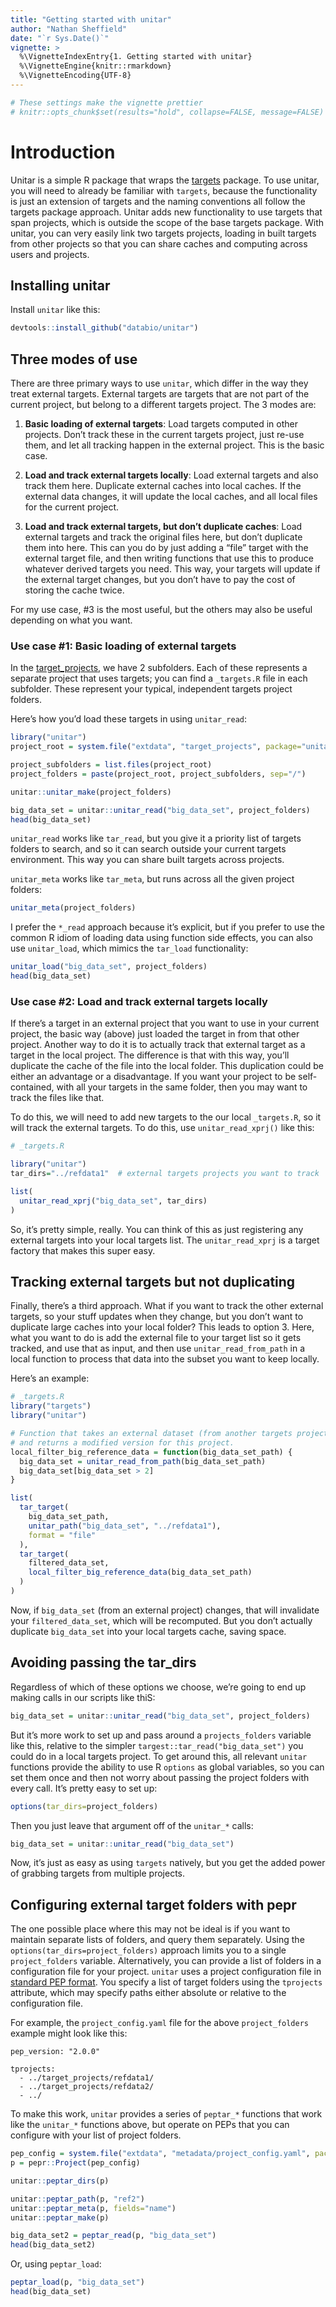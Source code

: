 ```yaml
---
title: "Getting started with unitar"
author: "Nathan Sheffield"
date: "`r Sys.Date()`"
vignette: >
  %\VignetteIndexEntry{1. Getting started with unitar}
  %\VignetteEngine{knitr::rmarkdown}
  %\VignetteEncoding{UTF-8}
---
```


```r
# These settings make the vignette prettier
# knitr::opts_chunk$set(results="hold", collapse=FALSE, message=FALSE)
```

# Introduction

Unitar is a simple R package that wraps the [targets](https://github.com/ropensci/targets) package. To use unitar, you will need to already be familiar with `targets`, because the functionality is just an extension of targets and the naming conventions all follow the targets package approach. Unitar adds new functionality to use targets that span projects, which is outside the scope of the base targets package. With unitar, you can very easily link two targets projects, loading in built targets from other projects so that you can share caches and computing across users and projects.


## Installing unitar

Install `unitar` like this:

```r
devtools::install_github("databio/unitar")
```

## Three modes of use

There are three primary ways to use `unitar`, which differ in the way they treat external targets. External targets are targets that are not part of the current project, but belong to a different targets project. The 3 modes are:

1. **Basic loading of external targets**: Load targets computed in other projects. Don't track these in the current targets project, just re-use them, and let all tracking happen in the external project. This is the basic case.

2. **Load and track external targets locally**: Load external targets and also track them here. Duplicate external caches into local caches. If the external data changes, it will update the local caches, and all local files for the current project.

3. **Load and track external targets, but don't duplicate caches**: Load external targets and track the original files here, but don't duplicate them into here. This can you do by just adding a "file" target with the external target file, and then writing functions that use this to produce whatever derived targets you need. This way, your targets will update if the external target changes, but you don't have to pay the cost of storing the cache twice. 

For my use case, #3 is the most useful, but the others may also be useful depending on what you want.

### Use case #1: Basic loading of external targets

In the [target_projects](/target_projects), we have 2 subfolders. Each of these represents a separate project that uses targets; you can find a `_targets.R` file in each subfolder. These represent your typical, independent targets project folders.

Here's how you'd load these targets in using `unitar_read`:

```r
library("unitar")
project_root = system.file("extdata", "target_projects", package="unitar")

project_subfolders = list.files(project_root)
project_folders = paste(project_root, project_subfolders, sep="/")

unitar::unitar_make(project_folders)

big_data_set = unitar::unitar_read("big_data_set", project_folders)
head(big_data_set)
```

`unitar_read` works like `tar_read`, but you give it a priority list of targets folders to search, and so it can search outside your current targets environment. This way you can share built targets across projects.

`unitar_meta` works like `tar_meta`, but runs across all the given project folders:

```r
unitar_meta(project_folders)
```

I prefer the `*_read` approach because it's explicit, but if you prefer to use the common R idiom of loading data using function side effects, you can also use `unitar_load`, which mimics the `tar_load` functionality:

```r
unitar_load("big_data_set", project_folders)
head(big_data_set)
```

### Use case #2: Load and track external targets locally

If there's a target in an external project that you want to use in your current project, the basic way (above) just loaded the target in from that other project. Another way to do it is to actually track that external target as a target in the local project. The difference is that with this way, you'll duplicate the cache of the file into the local folder. This duplication could be either an advantage or a disadvantage. If you want your project to be self-contained, with all your targets in the same folder, then you may want to track the files like that.

To do this, we will need to add new targets to the our local `_targets.R`, so it will track the external targets. To do this, use `unitar_read_xprj()` like this:


```r
# _targets.R

library("unitar")
tar_dirs="../refdata1"  # external targets projects you want to track

list(
  unitar_read_xprj("big_data_set", tar_dirs)
)
```

So, it's pretty simple, really. You can think of this as just registering any external targets into your local targets list. The `unitar_read_xprj` is a target factory that makes this super easy.

## Tracking external targets but not duplicating

Finally, there's a third approach. What if you want to track the other external targets, so your stuff updates when they change, but you don't want to duplicate large caches into your local folder? This leads to option 3. Here, what you want to do is add the external file to your target list so it gets tracked, and use that as input, and then use `unitar_read_from_path` in a local function to process that data into the subset you want to keep locally.

Here's an example:

```r
# _targets.R
library("targets")
library("unitar")

# Function that takes an external dataset (from another targets project),
# and returns a modified version for this project.
local_filter_big_reference_data = function(big_data_set_path) {
  big_data_set = unitar_read_from_path(big_data_set_path)
  big_data_set[big_data_set > 2]
}

list(
  tar_target(
    big_data_set_path,
    unitar_path("big_data_set", "../refdata1"),
    format = "file"
  ),
  tar_target(
    filtered_data_set,
    local_filter_big_reference_data(big_data_set_path)
  )
)

```

Now, if `big_data_set` (from an external project) changes, that will invalidate your `filtered_data_set`, which will be recomputed. But you don't actually duplicate `big_data_set` into your local targets cache, saving space.


## Avoiding passing the tar_dirs

Regardless of which of these options we choose, we're going to end up making calls in our scripts like thiS:

```r
big_data_set = unitar::unitar_read("big_data_set", project_folders)
```

But it's more work to set up and pass around a `projects_folders` variable like this, relative to the simpler `targest::tar_read("big_data_set")` you could do in a local targets project. To get around this, all relevant `unitar` functions provide the ability to use R `options` as global variables, so you can set them once and then not worry about passing the project folders with every call. It's pretty easy to set up:

```r
options(tar_dirs=project_folders)
```

Then you just leave that argument off of the `unitar_*` calls:

```r
big_data_set = unitar::unitar_read("big_data_set")
```

Now, it's just as easy as using `targets` natively, but you get the added power of grabbing targets from multiple projects.


## Configuring external target folders with pepr

The one possible place where this may not be ideal is if you want to maintain separate lists of folders, and query them separately. Using the `options(tar_dirs=project_folders)` approach limits you to a single `project_folders` variable. Alternatively,  you can provide a list of folders in a configuration file for your project. `unitar` uses a project configuration file in [standard PEP format](http://pep.databio.org). You specify a list of target folders using the `tprojects` attribute, which may specify paths either absolute or relative to the configuration file. 

For example, the `project_config.yaml` file for the above `project_folders` example might look like this:

```
pep_version: "2.0.0"

tprojects:
  - ../target_projects/refdata1/
  - ../target_projects/refdata2/
  - ../
```

To make this work, `unitar` provides a series of `peptar_*` functions that work like the `unitar_*` functions above, but operate on PEPs that you can configure with your list of project folders.

```r
pep_config = system.file("extdata", "metadata/project_config.yaml", package="unitar")
p = pepr::Project(pep_config)

unitar::peptar_dirs(p)

unitar::peptar_path(p, "ref2")
unitar::peptar_meta(p, fields="name")
unitar::peptar_make(p)

big_data_set2 = peptar_read(p, "big_data_set")
head(big_data_set2)
```

Or, using `peptar_load`:

```r
peptar_load(p, "big_data_set")
head(big_data_set)
```

